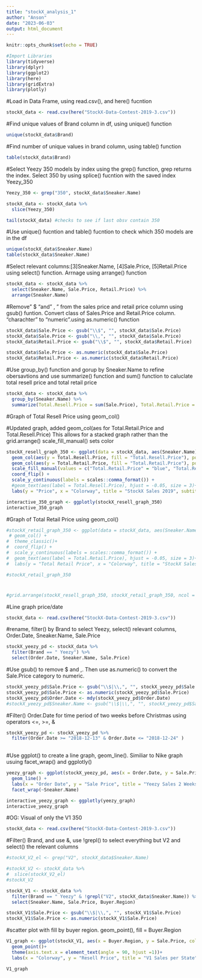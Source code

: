 ```yaml
---
title: "stockX_analysis_1"
author: "Anson"
date: "2023-06-03"
output: html_document
---
```


```r
knitr::opts_chunk$set(echo = TRUE)

#Import Libraries
library(tidyverse)
library(dplyr)
library(ggplot2)
library(here)
library(gridExtra)
library(plotly)

```

#Load in Data Frame, using read.csv(), and here() fucntion
```r
stockX_data <- read.csv(here("StockX-Data-Contest-2019-3.csv"))

```

#Find unique values of Brand column in df, using unique() function
```r
unique(stockX_data$Brand)

```

#Find number of unique values in brand column, using table() function
```r
table(stockX_data$Brand)

```

#Select Yeezy 350 models by index using the grep() function, grep returns the index. Select 350 by using splice() fucntion with the saved index Yeezy_350
```r
Yeezy_350 <- grep("350", stockX_data$Sneaker.Name)

stockX_data <- stockX_data %>%
  slice(Yeezy_350)

tail(stockX_data) #checks to see if last obsv contain 350

```

#Use unique() fucntion and table() fucntion to check which 350 models are in the df
```r
unique(stockX_data$Sneaker.Name)
table(stockX_data$Sneaker.Name)
```

#Select relevant columns:[3]Sneaker.Name, [4]Sale.Price, [5]Retail.Price using select() function. Arrnage using arrange() function
```r
stockX_data <- stockX_data %>%
  select(Sneaker.Name, Sale.Price, Retail.Price) %>%
  arrange(Sneaker.Name)

```

#Remove" $ "and" , " from the sales price and retail price column using gsub() funtion. Convert class of Sales.Price and Retail.Price column. "charachter" to "numeric".using as.numeric() function
```r

stockX_data$Sale.Price <- gsub("\\$", "", stockX_data$Sale.Price)
stockX_data$Sale.Price <- gsub("\\,", "", stockX_data$Sale.Price)
stockX_data$Retail.Price <- gsub("\\$", "", stockX_data$Retail.Price)

stockX_data$Sale.Price <- as.numeric(stockX_data$Sale.Price)
stockX_data$Retail.Price <- as.numeric(stockX_data$Retail.Price)

```

#Use group_by() function and gorup by Sneaker.Name to refine obersavtions and use summarize() function and sum() function to caluclate total resell price and total retail price
```r
stockX_data <- stockX_data %>%
  group_by(Sneaker.Name) %>%
  summarize(Total.Resell.Price = sum(Sale.Price), Total.Retail.Price = sum(Retail.Price))

```


#Graph of Total Resell Price using geom_col()

#Updated graph, added geom_col(aes for Total.Retail.Price and Total.Resell.Price) This allows for a stacked graph rather than the grid.arrange() scale_fill_manual() sets color
```r
stockX_resell_graph_350 <- ggplot(data = stockX_data, aes(Sneaker.Name))+
  geom_col(aes(y = Total.Resell.Price, fill = "Total.Resell.Price"), position = "stack") +
  geom_col(aes(y = Total.Retail.Price, fill = "Total.Retail.Price"), position = "stack") +
  scale_fill_manual(values = c("Total.Retail.Price" = "blue", "Total.Resell.Price" = "forestgreen")) +
  coord_flip() +
  scale_y_continuous(labels = scales::comma_format()) +
  #geom_text(aes(label = Total.Resell.Price), hjust = -0.05, size = 3)+
  labs(y = "Price", x = "Colorway", title = "StockX Sales 2019", subtitle = "Adidas Yeezy Boost 350") 

interactive_350_graph <- ggplotly(stockX_resell_graph_350)
interactive_350_graph

```
#Graph of Total Retail Price using geom_col()
```r
#stockX_retail_graph_350 <- ggplot(data = stockX_data, aes(Sneaker.Name, Total.Retail.Price))+
 # geom_col() +
#  theme_classic()+
#  coord_flip() +
#  scale_y_continuous(labels = scales::comma_format()) +
#  geom_text(aes(label = Total.Retail.Price), hjust = -0.05, size = 3)+
#  labs(y = "Total Retail Price", x = "Colorway", title = "StockX Sales 2019", subtitle = "Adidas Yeezy Boost 350") 

#stockX_retail_graph_350
```

#
```r
#grid.arrange(stockX_resell_graph_350, stockX_retail_graph_350, ncol = 1)

```







#Line graph price/date

```r
stockX_data <- read.csv(here("StockX-Data-Contest-2019-3.csv"))

```

#rename, filter() by Brand to select Yeezy, select() relevant columns, Order.Date, Sneaker.Name, Sale.Price
```r
stockX_yeezy_pd <- stockX_data %>%
  filter(Brand == " Yeezy") %>%
  select(Order.Date, Sneaker.Name, Sale.Price)

```

#Use gsub() to remove $ and ,. Then use as.numeric() to convert the Sale.Price category to numeric. 
```r
stockX_yeezy_pd$Sale.Price <- gsub("\\$|\\,", "", stockX_yeezy_pd$Sale.Price)
stockX_yeezy_pd$Sale.Price <- as.numeric(stockX_yeezy_pd$Sale.Price)
stockX_yeezy_pd$Order.Date <- mdy(stockX_yeezy_pd$Order.Date)
#stockX_yeezy_pd$Sneaker.Name <- gsub("\\$|\\,", "", stockX_yeezy_pd$Sale.Price)
```

#Filter() Order.Date for time period of two weeks before Christmas using operators <=, >=, &
```r
stockX_yeezy_pd <- stockX_yeezy_pd %>%
  filter(Order.Date >= "2018-12-13" & Order.Date <= "2018-12-24" )
  
```

#Use ggplot() to create a line graph, geom_line(). Similiar to Nike graph usuing facet_wrap() and ggplotly()
```r
yeezy_graph <- ggplot(stockX_yeezy_pd, aes(x = Order.Date, y = Sale.Price, color = Sneaker.Name)) +
  geom_line() +
  labs(x = "Order Date", y = "Sale Price", title = "Yeezy Sales 2 Weeks before Christmas") +
  facet_wrap(~Sneaker.Name)

interactive_yeezy_graph <- ggplotly(yeezy_graph)
interactive_yeezy_graph
```







#OG: Visual of only the V1 350
```r
stockX_data <- read.csv(here("StockX-Data-Contest-2019-3.csv"))

```

#Filter() Brand, and use &, use !grepl() to select everything but V2 and select() the relevant columns
```r
#stockX_V2_el <- grep("V2", stockX_data$Sneaker.Name)

#stockX_V2 <- stockX_data %>%
#  slice(stockX_V2_el) 
#stockX_V2

stockX_V1 <- stockX_data %>%
  filter(Brand == " Yeezy" & !grepl("V2", stockX_data$Sneaker.Name)) %>%
  select(Sneaker.Name, Sale.Price, Buyer.Region)

stockX_V1$Sale.Price <- gsub("\\$|\\,", "", stockX_V1$Sale.Price)
stockX_V1$Sale.Price <- as.numeric(stockX_V1$Sale.Price)

```

#scatter plot with fill by buyer region. geom_point(), fill = Buyer.Region
```r
V1_graph <- ggplot(stockX_V1, aes(x = Buyer.Region, y = Sale.Price, color = Buyer.Region, fill = Sneaker.Name, size = Sale.Price)) +
  geom_point()+
  theme(axis.text.x = element_text(angle = 90, hjust =1))+
  labs(x = "Colorway", y = "Resell Price", title = "V1 Sales per State")

V1_graph
```
